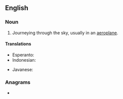 ==English==

===Noun===
{{en-noun|-}}

# Journeying through the sky, usually in an [[aeroplane]].

====Translations====
{{trans-top|journeying through the sky, usually in an [[aeroplane]]}}
* Esperanto: {{t|eo|aerveturado}}
* Indonesian: {{t|id|perjalanan udara}}
{{trans-mid}}
* Javanese: {{t|jv|lampah anggegana|sc=Java}}
{{trans-bottom}}

===Anagrams===
* {{anagrams|en|a=aaeilrrtv|Valtierra}}